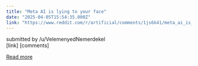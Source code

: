 ```yaml
---
title: "Meta AI is lying to your face"
date: "2025-04-05T15:54:35.000Z"
link: "https://www.reddit.com/r/artificial/comments/1js6k41/meta_ai_is_lying_to_your_face/"
---
```


submitted by    /u/VelemenyedNemerdekel  
 [link]   [comments]

[Read more](https://www.reddit.com/r/artificial/comments/1js6k41/meta_ai_is_lying_to_your_face/)
